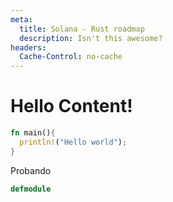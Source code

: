 ```yaml
---
meta:
  title: Solana - Rust roadmap
  description: Isn't this awesome?
headers:
  Cache-Control: no-cache
---
```


# Hello Content!

```rust
fn main(){
  println!("Hello world");
}
```

Probando

```elixir
defmodule
```
